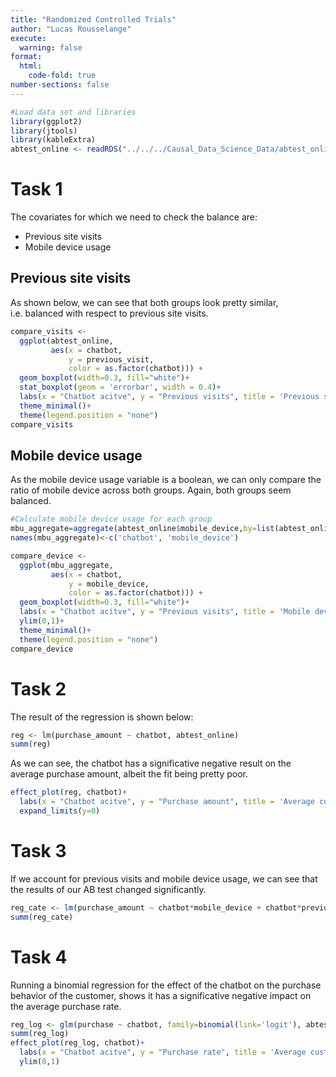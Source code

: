 ```yaml
---
title: "Randomized Controlled Trials"
author: "Lucas Rousselange"
execute:
  warning: false
format:
  html:
    code-fold: true
number-sections: false
---
```


```r
#Load data set and libraries
library(ggplot2)
library(jtools)
library(kableExtra)
abtest_online <- readRDS("../../../Causal_Data_Science_Data/abtest_online.rds")
```


# Task 1
The covariates for which we need to check the balance are: 

* Previous site visits 
* Mobile device usage

## Previous site visits
As shown below, we can see that both groups look pretty similar, i.e. balanced with respect to previous site visits.
```r
compare_visits <- 
  ggplot(abtest_online, 
         aes(x = chatbot, 
             y = previous_visit, 
             color = as.factor(chatbot))) +
  geom_boxplot(width=0.3, fill="white")+
  stat_boxplot(geom = 'errorbar', width = 0.4)+
  labs(x = "Chatbot acitve", y = "Previous visits", title = 'Previous site visit balance')+
  theme_minimal()+
  theme(legend.position = "none")
compare_visits
```

## Mobile device usage
As the mobile device usage variable is a boolean, we can only compare the ratio of mobile device across both groups. Again, both groups seem balanced.
```r
#Calculate mobile device usage for each group
mbu_aggregate=aggregate(abtest_online$mobile_device,by=list(abtest_online$chatbot),FUN=mean)
names(mbu_aggregate)<-c('chatbot', 'mobile_device')

compare_device <- 
  ggplot(mbu_aggregate, 
         aes(x = chatbot, 
             y = mobile_device, 
             color = as.factor(chatbot))) +
  geom_boxplot(width=0.3, fill="white")+
  labs(x = "Chatbot acitve", y = "Previous visits", title = 'Mobile device usage balance')+
  ylim(0,1)+
  theme_minimal()+
  theme(legend.position = "none")
compare_device
```


# Task 2
The result of the regression is shown below:

```r
reg <- lm(purchase_amount ~ chatbot, abtest_online)
summ(reg)
``` 

As we can see, the chatbot has a significative negative result on the average purchase amount, albeit the fit being pretty poor.

```r
effect_plot(reg, chatbot)+
  labs(x = "Chatbot acitve", y = "Purchase amount", title = 'Average customer purchase amount')+
  expand_limits(y=0)
```


# Task 3 
If we account for previous visits and mobile device usage, we can see that the results of our AB test changed significantly. 
```r
reg_cate <- lm(purchase_amount ~ chatbot*mobile_device + chatbot*previous_visit, abtest_online)
summ(reg_cate)
``` 
# Task 4
Running a binomial regression for the effect of the chatbot on the purchase behavior of the customer, shows it has a significative negative impact on the average purchase rate.
```r
reg_log <- glm(purchase ~ chatbot, family=binomial(link='logit'), abtest_online)
summ(reg_log)
effect_plot(reg_log, chatbot)+
  labs(x = "Chatbot acitve", y = "Purchase rate", title = 'Average customer purchase rate')+
  ylim(0,1)
``` 
